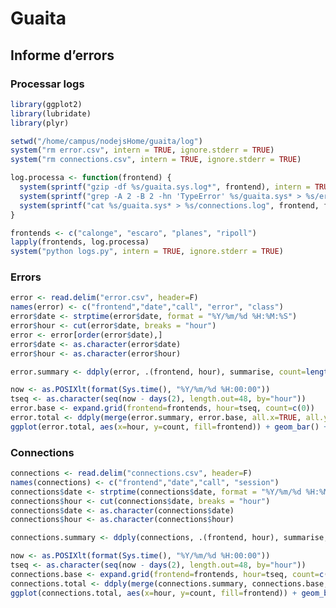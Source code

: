 # Guaita
## Informe d'errors
### Processar logs

```r
library(ggplot2)
library(lubridate)
library(plyr)

setwd("/home/campus/nodejsHome/guaita/log")
system("rm error.csv", intern = TRUE, ignore.stderr = TRUE)
system("rm connections.csv", intern = TRUE, ignore.stderr = TRUE)

log.processa <- function(frontend) {
  system(sprintf("gzip -df %s/guaita.sys.log*", frontend), intern = TRUE, ignore.stderr = TRUE)
  system(sprintf("grep -A 2 -B 2 -hn 'TypeError' %s/guaita.sys* > %s/error.log", frontend, frontend), intern = TRUE, ignore.stderr = TRUE)
  system(sprintf("cat %s/guaita.sys* > %s/connections.log", frontend, frontend), intern = TRUE, ignore.stderr = TRUE)
}

frontends <- c("calonge", "escaro", "planes", "ripoll")
lapply(frontends, log.processa)
system("python logs.py", intern = TRUE, ignore.stderr = TRUE)

```

### Errors

```r
error <- read.delim("error.csv", header=F)
names(error) <- c("frontend","date","call", "error", "class")
error$date <- strptime(error$date, format = "%Y/%m/%d %H:%M:%S")
error$hour <- cut(error$date, breaks = "hour")
error <- error[order(error$date),]
error$date <- as.character(error$date)
error$hour <- as.character(error$hour)

error.summary <- ddply(error, .(frontend, hour), summarise, count=length(frontend))

now <- as.POSIXlt(format(Sys.time(), "%Y/%m/%d %H:00:00"))
tseq <- as.character(seq(now - days(2), length.out=48, by="hour"))
error.base <- expand.grid(frontend=frontends, hour=tseq, count=c(0))
error.total <- ddply(merge(error.summary, error.base, all.x=TRUE, all.y=TRUE), .(frontend, hour), summarise, count=sum(count))
ggplot(error.total, aes(x=hour, y=count, fill=frontend)) + geom_bar() + theme(axis.text.x = element_text(angle = 90, hjust = 1))
```

### Connections

```r
connections <- read.delim("connections.csv", header=F)
names(connections) <- c("frontend","date","call", "session")
connections$date <- strptime(connections$date, format = "%Y/%m/%d %H:%M:%S")
connections$hour <- cut(connections$date, breaks = "hour")
connections$date <- as.character(connections$date)
connections$hour <- as.character(connections$hour)

connections.summary <- ddply(connections, .(frontend, hour), summarise, count=length(unique(session)))

now <- as.POSIXlt(format(Sys.time(), "%Y/%m/%d %H:00:00"))
tseq <- as.character(seq(now - days(2), length.out=48, by="hour"))
connections.base <- expand.grid(frontend=frontends, hour=tseq, count=c(0))
connections.total <- ddply(merge(connections.summary, connections.base, all.x=TRUE, all.y=TRUE), .(frontend, hour), summarise, count=sum(count))
ggplot(connections.total, aes(x=hour, y=count, fill=frontend)) + geom_bar() + theme(axis.text.x = element_text(angle = 90, hjust = 1))
```
